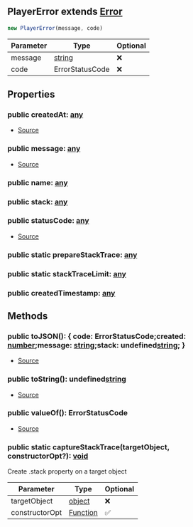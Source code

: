 ## PlayerError extends [Error](https://developer.mozilla.org/en-US/docs/Web/JavaScript/Reference/Global_Objects/Error)


```typescript
new PlayerError(message, code)
```
| Parameter | Type | Optional |
| ----------- | ----------- | ----------- |
| message | [string](https://developer.mozilla.org/en-US/docs/Web/JavaScript/Reference/Global_Objects/String) | ❌ |
| code | ErrorStatusCode | ❌ |


## Properties
### public createdAt: [any](https://www.typescriptlang.org/docs/handbook/2/everyday-types.html#any)
- [Source](https://github.com/Androz2091/discord-player/blob/cd18f37/packages/discord-player/src/Structures/PlayerError.ts#L21)
### public message: [any](https://www.typescriptlang.org/docs/handbook/2/everyday-types.html#any)
- [Source](https://github.com/Androz2091/discord-player/blob/cd18f37/packages/discord-player/src/Structures/PlayerError.ts#L19)
### public name: [any](https://www.typescriptlang.org/docs/handbook/2/everyday-types.html#any)

### public stack: [any](https://www.typescriptlang.org/docs/handbook/2/everyday-types.html#any)

### public statusCode: [any](https://www.typescriptlang.org/docs/handbook/2/everyday-types.html#any)
- [Source](https://github.com/Androz2091/discord-player/blob/cd18f37/packages/discord-player/src/Structures/PlayerError.ts#L20)
### public static prepareStackTrace: [any](https://www.typescriptlang.org/docs/handbook/2/everyday-types.html#any)

### public static stackTraceLimit: [any](https://www.typescriptlang.org/docs/handbook/2/everyday-types.html#any)

### public createdTimestamp: [any](https://www.typescriptlang.org/docs/handbook/2/everyday-types.html#any)


## Methods
### public toJSON(): \{ code: ErrorStatusCode;created: [number](https://developer.mozilla.org/en-US/docs/Web/JavaScript/Reference/Global_Objects/Number);message: [string](https://developer.mozilla.org/en-US/docs/Web/JavaScript/Reference/Global_Objects/String);stack: undefined[string](https://developer.mozilla.org/en-US/docs/Web/JavaScript/Reference/Global_Objects/String); }
- [Source](https://github.com/Androz2091/discord-player/blob/cd18f37/packages/discord-player/src/Structures/PlayerError.ts#L41)
### public toString(): undefined[string](https://developer.mozilla.org/en-US/docs/Web/JavaScript/Reference/Global_Objects/String)
- [Source](https://github.com/Androz2091/discord-player/blob/cd18f37/packages/discord-player/src/Structures/PlayerError.ts#L50)
### public valueOf(): ErrorStatusCode
- [Source](https://github.com/Androz2091/discord-player/blob/cd18f37/packages/discord-player/src/Structures/PlayerError.ts#L37)
### public static captureStackTrace(targetObject, constructorOpt?): [void](https://developer.mozilla.org/en-US/docs/Web/JavaScript/Reference/Global_Objects/undefined)
Create .stack property on a target object



| Parameter | Type | Optional |
| ----------- | ----------- | ----------- |
| targetObject | [object](https://developer.mozilla.org/en-US/docs/Web/JavaScript/Reference/Global_Objects/Object) | ❌ |
| constructorOpt | [Function](https://developer.mozilla.org/en-US/docs/Web/JavaScript/Reference/Global_Objects/Function) | ✅ |